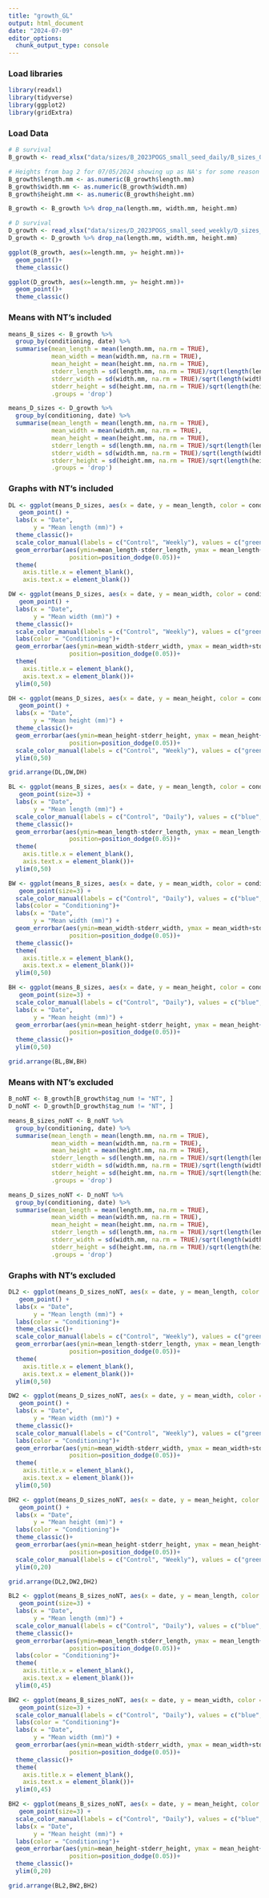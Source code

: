 ```yaml
---
title: "growth_GL"
output: html_document
date: "2024-07-09"
editor_options: 
  chunk_output_type: console
---
```


### Load libraries
```r
library(readxl)
library(tidyverse)
library(ggplot2)
library(gridExtra)

```

### Load Data
```r
# B survival
B_growth <- read_xlsx("data/sizes/B_2023POGS_small_seed_daily/B_sizes_05132025.xlsx")

# Heights from bag 2 for 07/05/2024 showing up as NA's for some reason when data imported
B_growth$length.mm <- as.numeric(B_growth$length.mm)
B_growth$width.mm <- as.numeric(B_growth$width.mm)
B_growth$height.mm <- as.numeric(B_growth$height.mm)

B_growth <- B_growth %>% drop_na(length.mm, width.mm, height.mm)

# D survival
D_growth <- read_xlsx("data/sizes/D_2023POGS_small_seed_weekly/D_sizes_05132025.xlsx")
D_growth <- D_growth %>% drop_na(length.mm, width.mm, height.mm)

```

```r
ggplot(B_growth, aes(x=length.mm, y= height.mm))+
  geom_point()+
  theme_classic()
```

```r
ggplot(D_growth, aes(x=length.mm, y= height.mm))+
  geom_point()+
  theme_classic()
```




### Means with NT's included
```r
means_B_sizes <- B_growth %>%
  group_by(conditioning, date) %>%
  summarise(mean_length = mean(length.mm, na.rm = TRUE),
            mean_width = mean(width.mm, na.rm = TRUE),
            mean_height = mean(height.mm, na.rm = TRUE), 
            stderr_length = sd(length.mm, na.rm = TRUE)/sqrt(length(length.mm)),
            stderr_width = sd(width.mm, na.rm = TRUE)/sqrt(length(width.mm)),
            stderr_height = sd(height.mm, na.rm = TRUE)/sqrt(length(height.mm)),
            .groups = 'drop')

means_D_sizes <- D_growth %>%
  group_by(conditioning, date) %>%
  summarise(mean_length = mean(length.mm, na.rm = TRUE),
            mean_width = mean(width.mm, na.rm = TRUE),
            mean_height = mean(height.mm, na.rm = TRUE), 
            stderr_length = sd(length.mm, na.rm = TRUE)/sqrt(length(length.mm)),
            stderr_width = sd(width.mm, na.rm = TRUE)/sqrt(length(width.mm)),
            stderr_height = sd(height.mm, na.rm = TRUE)/sqrt(length(height.mm)),
            .groups = 'drop')


```


### Graphs with NT's included
```r

DL <- ggplot(means_D_sizes, aes(x = date, y = mean_length, color = conditioning)) +
   geom_point() +
  labs(x = "Date",
       y = "Mean length (mm)") +
  theme_classic()+
  scale_color_manual(labels = c("Control", "Weekly"), values = c("green","purple"))+
  geom_errorbar(aes(ymin=mean_length-stderr_length, ymax = mean_length+stderr_length), width=.2,
                 position=position_dodge(0.05))+
  theme(
    axis.title.x = element_blank(),       
    axis.text.x = element_blank())

DW <- ggplot(means_D_sizes, aes(x = date, y = mean_width, color = conditioning)) +
   geom_point() +
  labs(x = "Date",
       y = "Mean width (mm)") +
  theme_classic()+
  scale_color_manual(labels = c("Control", "Weekly"), values = c("green","purple"))+
  labs(color = "Conditioning")+
  geom_errorbar(aes(ymin=mean_width-stderr_width, ymax = mean_width+stderr_width), width=.2,
                 position=position_dodge(0.05))+
  theme(
    axis.title.x = element_blank(),       
    axis.text.x = element_blank())+
  ylim(0,50)

DH <- ggplot(means_D_sizes, aes(x = date, y = mean_height, color = conditioning)) +
   geom_point() +
  labs(x = "Date",
       y = "Mean height (mm)") +
  theme_classic()+
  geom_errorbar(aes(ymin=mean_height-stderr_height, ymax = mean_height+stderr_height), width=.2,
                 position=position_dodge(0.05))+
  scale_color_manual(labels = c("Control", "Weekly"), values = c("green","purple"))+
  ylim(0,50)

grid.arrange(DL,DW,DH)


```



```r
BL <- ggplot(means_B_sizes, aes(x = date, y = mean_length, color = conditioning)) +
   geom_point(size=3) +
  labs(x = "Date",
       y = "Mean length (mm)") +
  scale_color_manual(labels = c("Control", "Daily"), values = c("blue","red"))+
  theme_classic()+
  geom_errorbar(aes(ymin=mean_length-stderr_length, ymax = mean_length+stderr_length), width=.2,
                 position=position_dodge(0.05))+
  theme(
    axis.title.x = element_blank(),       
    axis.text.x = element_blank())+
  ylim(0,50)

BW <- ggplot(means_B_sizes, aes(x = date, y = mean_width, color = conditioning)) +
   geom_point(size=3) +
  scale_color_manual(labels = c("Control", "Daily"), values = c("blue","red"))+
  labs(color = "Conditioning")+
  labs(x = "Date",
       y = "Mean width (mm)") +
  geom_errorbar(aes(ymin=mean_width-stderr_width, ymax = mean_width+stderr_width), width=.2,
                 position=position_dodge(0.05))+
  theme_classic()+
  theme(
    axis.title.x = element_blank(),       
    axis.text.x = element_blank())+
  ylim(0,50)

BH <- ggplot(means_B_sizes, aes(x = date, y = mean_height, color = conditioning)) +
   geom_point(size=3) +
  scale_color_manual(labels = c("Control", "Daily"), values = c("blue","red"))+
  labs(x = "Date",
       y = "Mean height (mm)") +
  geom_errorbar(aes(ymin=mean_height-stderr_height, ymax = mean_height+stderr_height), width=.2,
                 position=position_dodge(0.05))+
  theme_classic()+
  ylim(0,50)

grid.arrange(BL,BW,BH)
```

### Means with NT's excluded

```r
B_noNT <- B_growth[B_growth$tag_num != "NT", ]
D_noNT <- D_growth[D_growth$tag_num != "NT", ]
```


```r
means_B_sizes_noNT <- B_noNT %>%
  group_by(conditioning, date) %>%
  summarise(mean_length = mean(length.mm, na.rm = TRUE),
            mean_width = mean(width.mm, na.rm = TRUE),
            mean_height = mean(height.mm, na.rm = TRUE), 
            stderr_length = sd(length.mm, na.rm = TRUE)/sqrt(length(length.mm)),
            stderr_width = sd(width.mm, na.rm = TRUE)/sqrt(length(width.mm)),
            stderr_height = sd(height.mm, na.rm = TRUE)/sqrt(length(height.mm)),
            .groups = 'drop')

means_D_sizes_noNT <- D_noNT %>%
  group_by(conditioning, date) %>%
  summarise(mean_length = mean(length.mm, na.rm = TRUE),
            mean_width = mean(width.mm, na.rm = TRUE),
            mean_height = mean(height.mm, na.rm = TRUE), 
            stderr_length = sd(length.mm, na.rm = TRUE)/sqrt(length(length.mm)),
            stderr_width = sd(width.mm, na.rm = TRUE)/sqrt(length(width.mm)),
            stderr_height = sd(height.mm, na.rm = TRUE)/sqrt(length(height.mm)),
            .groups = 'drop')
```

### Graphs with NT's excluded
```r

DL2 <- ggplot(means_D_sizes_noNT, aes(x = date, y = mean_length, color = conditioning)) +
   geom_point() +
  labs(x = "Date",
       y = "Mean length (mm)") +
  labs(color = "Conditioning")+
  theme_classic()+
  scale_color_manual(labels = c("Control", "Weekly"), values = c("green","purple"))+
  geom_errorbar(aes(ymin=mean_length-stderr_length, ymax = mean_length+stderr_length), width=.2,
                 position=position_dodge(0.05))+
  theme(
    axis.title.x = element_blank(),       
    axis.text.x = element_blank())+
  ylim(0,50)

DW2 <- ggplot(means_D_sizes_noNT, aes(x = date, y = mean_width, color = conditioning)) +
   geom_point() +
  labs(x = "Date",
       y = "Mean width (mm)") +
  theme_classic()+
  scale_color_manual(labels = c("Control", "Weekly"), values = c("green","purple"))+
  labs(color = "Conditioning")+
  geom_errorbar(aes(ymin=mean_width-stderr_width, ymax = mean_width+stderr_width), width=.2,
                 position=position_dodge(0.05))+
  theme(
    axis.title.x = element_blank(),       
    axis.text.x = element_blank())+
  ylim(0,50)

DH2 <- ggplot(means_D_sizes_noNT, aes(x = date, y = mean_height, color = conditioning)) +
   geom_point() +
  labs(x = "Date",
       y = "Mean height (mm)") +
  labs(color = "Conditioning")+
  theme_classic()+
  geom_errorbar(aes(ymin=mean_height-stderr_height, ymax = mean_height+stderr_height), width=.2,
                 position=position_dodge(0.05))+
  scale_color_manual(labels = c("Control", "Weekly"), values = c("green","purple"))+
  ylim(0,20)

grid.arrange(DL2,DW2,DH2)

```






```r
BL2 <- ggplot(means_B_sizes_noNT, aes(x = date, y = mean_length, color = conditioning)) +
   geom_point(size=3) +
  labs(x = "Date",
       y = "Mean length (mm)") +
  scale_color_manual(labels = c("Control", "Daily"), values = c("blue","red"))+
  theme_classic()+
  geom_errorbar(aes(ymin=mean_length-stderr_length, ymax = mean_length+stderr_length), width=.2,
                 position=position_dodge(0.05))+
  labs(color = "Conditioning")+
  theme(
    axis.title.x = element_blank(),       
    axis.text.x = element_blank())+
  ylim(0,45)

BW2 <- ggplot(means_B_sizes_noNT, aes(x = date, y = mean_width, color = conditioning)) +
   geom_point(size=3) +
  scale_color_manual(labels = c("Control", "Daily"), values = c("blue","red"))+
  labs(color = "Conditioning")+
  labs(x = "Date",
       y = "Mean width (mm)") +
  geom_errorbar(aes(ymin=mean_width-stderr_width, ymax = mean_width+stderr_width), width=.2,
                 position=position_dodge(0.05))+
  theme_classic()+
  theme(
    axis.title.x = element_blank(),       
    axis.text.x = element_blank())+
  ylim(0,45)

BH2 <- ggplot(means_B_sizes_noNT, aes(x = date, y = mean_height, color = conditioning)) +
   geom_point(size=3) +
  scale_color_manual(labels = c("Control", "Daily"), values = c("blue","red"))+
  labs(x = "Date",
       y = "Mean height (mm)") +
  labs(color = "Conditioning")+
  geom_errorbar(aes(ymin=mean_height-stderr_height, ymax = mean_height+stderr_height), width=.2,
                 position=position_dodge(0.05))+
  theme_classic()+
  ylim(0,20)

grid.arrange(BL2,BW2,BH2)
```






